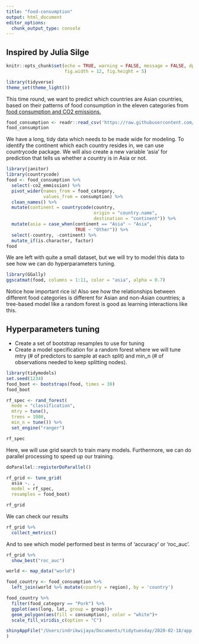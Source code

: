 ```yaml
---
title: "food-consumption"
output: html_document
editor_options: 
  chunk_output_type: console
---
```


## Inspired by Julia Silge
```r
knitr::opts_chunk$set(echo = TRUE, warning = FALSE, message = FALSE, dpi = 180,
                      fig.width = 12, fig.height = 5)

library(tidyverse)
theme_set(theme_light())
```

This time round, we want to predict which countries are Asian countries, based on their patterns of food consumption in the eleven categories from [food consumption and CO2 emissions.](https://github.com/rfordatascience/tidytuesday/blob/master/data/2020/2020-02-18/readme.md)


```r
food_consumption <- readr::read_csv('https://raw.githubusercontent.com/rfordatascience/tidytuesday/master/data/2020/2020-02-18/food_consumption.csv')
food_consumption
```
We have a long, tidy data which needs to be made wide for modeling. To identify the continent which each country resides in, we can use countrycode package. We will also create a new variable 'asia' for prediction that tells us whether a country is in Asia or not.

```r
library(janitor)
library(countrycode)
food <- food_consumption %>% 
  select(-co2_emmission) %>% 
  pivot_wider(names_from = food_category,
              values_from = consumption) %>% 
  clean_names() %>% 
  mutate(continent = countrycode(country,
                                 origin = "country.name",
                                 destination = "continent")) %>% 
  mutate(asia = case_when(continent == "Asia" ~ "Asia",
                          TRUE ~ "Other")) %>% 
  select(-country, -continent) %>% 
  mutate_if(is.character, factor)
food
```
We are left with quite a small dataset, but we will try to model this data to see how we can do hyperparameters tuning.

```r
library(GGally)
ggscatmat(food, columns = 1:11, color = "asia", alpha = 0.7)
```
Notice how important rice is! Also see how the relationships between different food categories is different for Asian and non-Asian countries; a tree-based model like a random forest is good as learning interactions like this.

## Hyperparameters tuning
- Create a set of bootstrap resamples to use for tuning
- Create a model specification for a random forest where we will tune mtry (# of predictors to sample at each split) and min_n (# of observations needed to keep splitting nodes). 

```r
library(tidymodels)
set.seed(1234)
food_boot <- bootstraps(food, times = 30)
food_boot
```

```r
rf_spec <- rand_forest(
  mode = "classification",
  mtry = tune(),
  trees = 1000,
  min_n = tune()) %>% 
  set_engine("ranger")

rf_spec
```

Here, we will use grid search to train many models. Furthermore, we can do parallel processing to speed up our training.
```r
doParallel::registerDoParallel()

rf_grid <- tune_grid(
  asia ~. ,
  model = rf_spec,
  resamples = food_boot)

rf_grid

```

We can check our results
```r
rf_grid %>% 
  collect_metrics()
```

And to see which model performed best in terms of 'accuracy' or 'roc_auc'.
```r
rf_grid %>% 
  show_best("roc_auc")
```


```r
world <- map_data("world")

food_country <- food_consumption %>% 
  left_join(world %>% mutate(country = region), by = 'country')
```

```r
food_country %>% 
  filter(food_category == "Pork") %>% 
  ggplot(aes(long, lat, group = group))+
  geom_polygon(aes(fill = consumption), color = "white")+
  scale_fill_viridis_c(option = "C")
```

```r
shinyAppFile("/Users/indrikwijaya/Documents/tidytuesday/2020-02-18/app.R"
)
```
